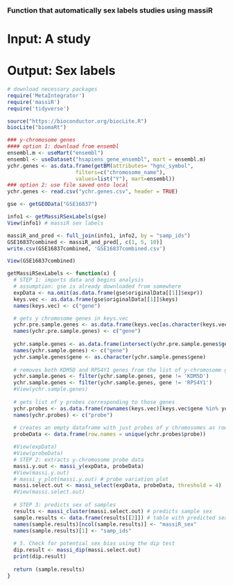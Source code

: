 ### Function that automatically sex labels studies using massiR

# Input: A study
# Output: Sex labels

```r
# download necessary packages
require('MetaIntegrator')
require('massiR')
require('tidyverse')

source("https://bioconductor.org/biocLite.R")
biocLite("biomaRt")

### y-chromosome genes
#### option 1: download from ensembl
ensembl.m <- useMart("ensembl") 
ensembl <- useDataset("hsapiens_gene_ensembl", mart = ensembl.m)
ychr.genes <- as.data.frame(getBM(attributes= "hgnc_symbol",
                      filters=c("chromosome_name"),
                      values=list("Y"), mart=ensembl))
### option 2: use file saved onto local
ychr.genes <- read.csv("ychr.genes.csv", header = TRUE)

gse <- getGEOData("GSE16837")
```

``` r
info1 <- getMassiRSexLabels(gse)
View(info1) # massiR sex labels

massiR_and_pred <- full_join(info1, info2, by = "samp_ids")
GSE16837combined <- massiR_and_pred[, c(1, 5, 10)]
write.csv(GSE16837combined, 'GSE16837combined.csv')

View(GSE16837combined)

getMassiRSexLabels <- function(x) {
  # STEP 1: imports data and begins analysis
  # assumption: gse is already downloaded from somewhere
  expData <- na.omit(as.data.frame(gse$originalData[[1]]$expr))
  keys.vec <- as.data.frame(gse$originalData[[1]]$keys)
  names(keys.vec) <- c("gene")

  # gets y chromosome genes in keys.vec
  ychr.pre.sample.genes <- as.data.frame(keys.vec[as.character(keys.vec$gene) %in% as.character(ychr.genes$hgnc_symbol),])
  names(ychr.pre.sample.genes) <- c("gene")
  
  ychr.sample.genes <- as.data.frame(intersect(ychr.pre.sample.genes$gene, keys.vec$gene))
  names(ychr.sample.genes) <- c("gene")
  ychr.sample.genes$gene <- as.character(ychr.sample.genes$gene)
  
  # removes both KDM5D and RPS4Y1 genes from the list of y-chromosome genes
  ychr.sample.genes <- filter(ychr.sample.genes, gene != 'KDM5D')
  ychr.sample.genes <- filter(ychr.sample.genes, gene != 'RPS4Y1')
  #View(ychr.sample.genes)
  
  # gets list of y probes corresponding to those genes
  ychr.probes <- as.data.frame(rownames(keys.vec)[keys.vec$gene %in% ychr.sample.genes$gene])
  names(ychr.probes) <- c("probe")
  
  # creates an empty dataframe with just probes of y chromosomes as row names
  probeData <- data.frame(row.names = unique(ychr.probes$probe))

  #View(expData)
  #View(probeData)
  # STEP 2: extracts y-chromosome probe data
  massi.y.out <- massi_y(expData, probeData)
  #View(massi.y.out)
  # massi_y_plot(massi.y.out) # probe variation plot
  massi.select.out <- massi_select(expData, probeData, threshold = 4)
  #View(massi.select.out)
  
  # STEP 3: predicts sex of samples
  results <- massi_cluster(massi.select.out) # predicts sample sex
  sample.results <- data.frame(results[[2]]) # table with predicted sex of each sample
  names(sample.results)[ncol(sample.results)] <- "massiR_sex"
  names(sample.results)[1] <- "samp_ids"
  
  # 5. Check for potential sex bias using the dip test
  dip.result <- massi_dip(massi.select.out)
  print(dip.result)
  
  return (sample.results)
}
```
